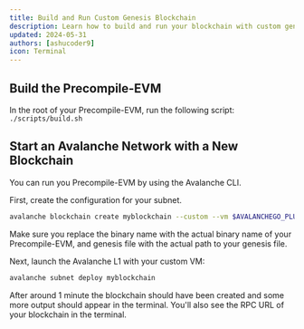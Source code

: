 ```yaml
---
title: Build and Run Custom Genesis Blockchain
description: Learn how to build and run your blockchain with custom genesis file.
updated: 2024-05-31
authors: [ashucoder9]
icon: Terminal
---
```


## Build the Precompile-EVM

In the root of your Precompile-EVM, run the following script: `./scripts/build.sh`

## Start an Avalanche Network with a New Blockchain

You can run you Precompile-EVM by using the Avalanche CLI.

First, create the configuration for your subnet.

```bash
avalanche blockchain create myblockchain --custom --vm $AVALANCHEGO_PLUGIN_PATH/srEXiWaHuhNyGwPUi444Tu47ZEDwxTWrbQiuD7FmgSAQ6X7Dy --genesis ./.devcontainer/genesis-example.json
```

<Callout type="info">
Make sure you replace the binary name with the actual binary name of your Precompile-EVM, and genesis file with the actual path to your genesis file.
</Callout>

Next, launch the Avalanche L1 with your custom VM:

```bash
avalanche subnet deploy myblockchain
```

After around 1 minute the blockchain should have been created and some more output should appear in the terminal. You'll also see the RPC URL of your blockchain in the terminal.